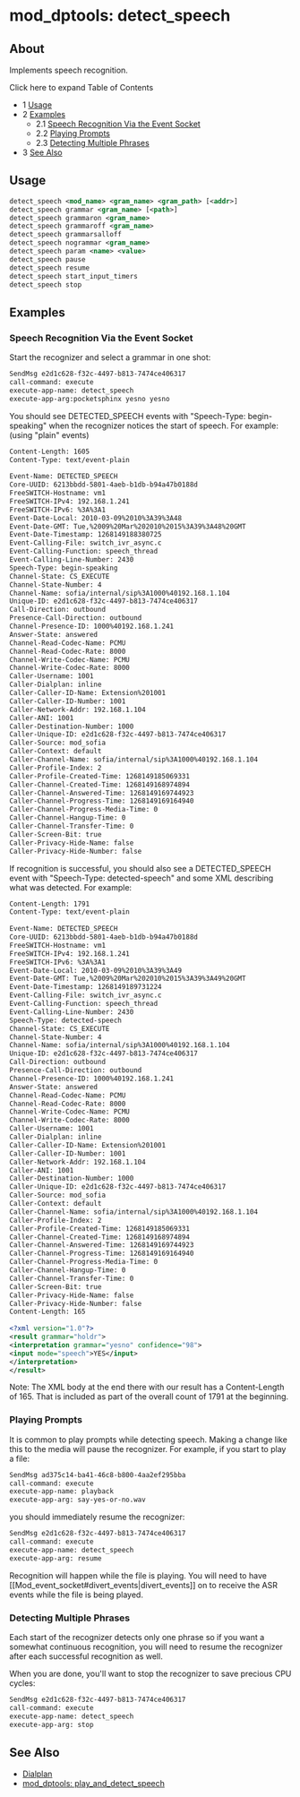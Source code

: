 
# mod_dptools: detect_speech 

 

## About

Implements speech recognition.

Click here to expand Table of Contents

* 1 [Usage](#-freeswitch--mod_dptools-detect_speech-)
* 2 [Examples](#-freeswitch--mod_dptools-detect_speech-)  
   * 2.1 [Speech Recognition Via the Event Socket](#speech-recognition-via-the-event-socket)  
   * 2.2 [Playing Prompts](#playing-prompts)  
   * 2.3 [Detecting Multiple Phrases](#detecting-multiple-phrases)
* 3 [See Also](#-freeswitch--mod_dptools-detect_speech-)

## Usage

```xml
detect_speech <mod_name> <gram_name> <gram_path> [<addr>]
detect_speech grammar <gram_name> [<path>]
detect_speech grammaron <gram_name>
detect_speech grammaroff <gram_name>
detect_speech grammarsalloff
detect_speech nogrammar <gram_name>
detect_speech param <name> <value>
detect_speech pause
detect_speech resume
detect_speech start_input_timers
detect_speech stop
```

## Examples

### Speech Recognition Via the Event Socket

Start the recognizer and select a grammar in one shot:

```xml
SendMsg e2d1c628-f32c-4497-b813-7474ce406317
call-command: execute
execute-app-name: detect_speech
execute-app-arg:pocketsphinx yesno yesno
```

You should see DETECTED\_SPEECH events with "Speech-Type: begin-speaking" when the recognizer notices the start of speech. For example: (using "plain" events)

```xml
Content-Length: 1605
Content-Type: text/event-plain
 
Event-Name: DETECTED_SPEECH
Core-UUID: 6213bbdd-5801-4aeb-b1db-b94a47b0188d
FreeSWITCH-Hostname: vm1
FreeSWITCH-IPv4: 192.168.1.241
FreeSWITCH-IPv6: %3A%3A1
Event-Date-Local: 2010-03-09%2010%3A39%3A48
Event-Date-GMT: Tue,%2009%20Mar%202010%2015%3A39%3A48%20GMT
Event-Date-Timestamp: 1268149188380725
Event-Calling-File: switch_ivr_async.c
Event-Calling-Function: speech_thread
Event-Calling-Line-Number: 2430
Speech-Type: begin-speaking
Channel-State: CS_EXECUTE
Channel-State-Number: 4
Channel-Name: sofia/internal/sip%3A1000%40192.168.1.104
Unique-ID: e2d1c628-f32c-4497-b813-7474ce406317
Call-Direction: outbound
Presence-Call-Direction: outbound
Channel-Presence-ID: 1000%40192.168.1.241
Answer-State: answered
Channel-Read-Codec-Name: PCMU
Channel-Read-Codec-Rate: 8000
Channel-Write-Codec-Name: PCMU
Channel-Write-Codec-Rate: 8000
Caller-Username: 1001
Caller-Dialplan: inline
Caller-Caller-ID-Name: Extension%201001
Caller-Caller-ID-Number: 1001
Caller-Network-Addr: 192.168.1.104
Caller-ANI: 1001
Caller-Destination-Number: 1000
Caller-Unique-ID: e2d1c628-f32c-4497-b813-7474ce406317
Caller-Source: mod_sofia
Caller-Context: default
Caller-Channel-Name: sofia/internal/sip%3A1000%40192.168.1.104
Caller-Profile-Index: 2
Caller-Profile-Created-Time: 1268149185069331
Caller-Channel-Created-Time: 1268149168974894
Caller-Channel-Answered-Time: 1268149169744923
Caller-Channel-Progress-Time: 1268149169164940
Caller-Channel-Progress-Media-Time: 0
Caller-Channel-Hangup-Time: 0
Caller-Channel-Transfer-Time: 0
Caller-Screen-Bit: true
Caller-Privacy-Hide-Name: false
Caller-Privacy-Hide-Number: false
```

If recognition is successful, you should also see a DETECTED\_SPEECH event with "Speech-Type: detected-speech" and some XML describing what was detected. For example:

```xml
Content-Length: 1791
Content-Type: text/event-plain
 
Event-Name: DETECTED_SPEECH
Core-UUID: 6213bbdd-5801-4aeb-b1db-b94a47b0188d
FreeSWITCH-Hostname: vm1
FreeSWITCH-IPv4: 192.168.1.241
FreeSWITCH-IPv6: %3A%3A1
Event-Date-Local: 2010-03-09%2010%3A39%3A49
Event-Date-GMT: Tue,%2009%20Mar%202010%2015%3A39%3A49%20GMT
Event-Date-Timestamp: 1268149189731224
Event-Calling-File: switch_ivr_async.c
Event-Calling-Function: speech_thread
Event-Calling-Line-Number: 2430
Speech-Type: detected-speech
Channel-State: CS_EXECUTE
Channel-State-Number: 4
Channel-Name: sofia/internal/sip%3A1000%40192.168.1.104
Unique-ID: e2d1c628-f32c-4497-b813-7474ce406317
Call-Direction: outbound
Presence-Call-Direction: outbound
Channel-Presence-ID: 1000%40192.168.1.241
Answer-State: answered
Channel-Read-Codec-Name: PCMU
Channel-Read-Codec-Rate: 8000
Channel-Write-Codec-Name: PCMU
Channel-Write-Codec-Rate: 8000
Caller-Username: 1001
Caller-Dialplan: inline
Caller-Caller-ID-Name: Extension%201001
Caller-Caller-ID-Number: 1001
Caller-Network-Addr: 192.168.1.104
Caller-ANI: 1001
Caller-Destination-Number: 1000
Caller-Unique-ID: e2d1c628-f32c-4497-b813-7474ce406317
Caller-Source: mod_sofia
Caller-Context: default
Caller-Channel-Name: sofia/internal/sip%3A1000%40192.168.1.104
Caller-Profile-Index: 2
Caller-Profile-Created-Time: 1268149185069331
Caller-Channel-Created-Time: 1268149168974894
Caller-Channel-Answered-Time: 1268149169744923
Caller-Channel-Progress-Time: 1268149169164940
Caller-Channel-Progress-Media-Time: 0
Caller-Channel-Hangup-Time: 0
Caller-Channel-Transfer-Time: 0
Caller-Screen-Bit: true
Caller-Privacy-Hide-Name: false
Caller-Privacy-Hide-Number: false
Content-Length: 165
 
<?xml version="1.0"?>
<result grammar="holdr">
<interpretation grammar="yesno" confidence="98">
<input mode="speech">YES</input>
</interpretation>
</result>
```

Note: The XML body at the end there with our result has a Content-Length of 165\. That is included as part of the overall count of 1791 at the beginning.

### Playing Prompts

It is common to play prompts while detecting speech. Making a change like this to the media will pause the recognizer. For example, if you start to play a file:

```xml
SendMsg ad375c14-ba41-46c8-b800-4aa2ef295bba
call-command: execute
execute-app-name: playback
execute-app-arg: say-yes-or-no.wav
```

you should immediately resume the recognizer:

```xml
SendMsg e2d1c628-f32c-4497-b813-7474ce406317
call-command: execute
execute-app-name: detect_speech
execute-app-arg: resume
```

Recognition will happen while the file is playing. You will need to have \[\[Mod\_event\_socket#divert\_events|divert\_events\]\] on to receive the ASR events while the file is being played.

### Detecting Multiple Phrases

Each start of the recognizer detects only one phrase so if you want a somewhat continuous recognition, you will need to resume the recognizer after each successful recognition as well.

When you are done, you'll want to stop the recognizer to save precious CPU cycles:

```xml
SendMsg e2d1c628-f32c-4497-b813-7474ce406317
call-command: execute
execute-app-name: detect_speech
execute-app-arg: stop
```

## See Also

* [Dialplan](../../Dialplan/index.mdx#0-about)
* [mod\_dptools: play\_and\_detect\_speech](./6586714.mdx#lua)


